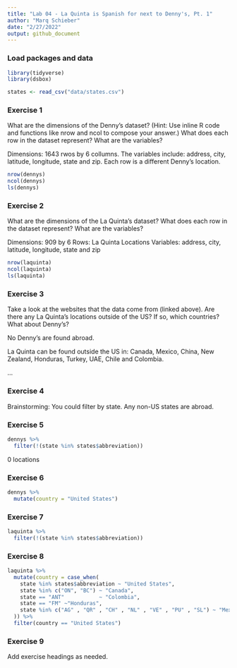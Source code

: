 ```yaml
---
title: "Lab 04 - La Quinta is Spanish for next to Denny's, Pt. 1"
author: "Marq Schieber"
date: "2/27/2022"
output: github_document
---
```


### Load packages and data

```r
library(tidyverse) 
library(dsbox) 
```

```r
states <- read_csv("data/states.csv")
```

### Exercise 1

What are the dimensions of the Denny’s dataset? (Hint: Use inline R code and functions like nrow and ncol to compose your answer.) What does each row in the dataset represent? What are the variables?

Dimensions: 1643 rwos by 6 collumns. The variables include: address, city, latitude, longitude, state and zip. Each row is a different Denny's location.



```r
nrow(dennys)
ncol(dennys)
ls(dennys)
```


### Exercise 2

What are the dimensions of the La Quinta’s dataset? What does each row in the dataset represent? What are the variables?

Dimensions: 909 by 6
Rows: La Quinta Locations
Variables: address, city, latitude, longitude, state and zip

```r
nrow(laquinta)
ncol(laquinta)
ls(laquinta)
```


### Exercise 3

Take a look at the websites that the data come from (linked above). Are there any La Quinta’s locations outside of the US? If so, which countries? What about Denny’s?

No Denny's are found abroad.

La Quinta can be found outside the US in: Canada, Mexico, China, New Zealand, Honduras, Turkey, UAE, Chile and Colombia.

...

### Exercise 4

Brainstorming: You could filter by state. Any non-US states are abroad. 




### Exercise 5

  
```r
dennys %>%
  filter(!(state %in% states$abbreviation))
```
  
  0 locations

### Exercise 6

```r
dennys %>%
  mutate(country = "United States")
```

### Exercise 7

```r
laquinta %>%
  filter(!(state %in% states$abbreviation))
```

### Exercise 8

```r
laquinta %>%
  mutate(country = case_when(
    state %in% states$abbreviation ~ "United States",
    state %in% c("ON", "BC") ~ "Canada",
    state == "ANT"           ~ "Colombia",
    state == "FM" ~"Honduras",
    state %in% c("AG" , "QR" , "CH" , "NL" , "VE" , "PU" , "SL") ~ "Mexico"
  )) %>%
  filter(country == "United States")
```

### Exercise 9


Add exercise headings as needed.


